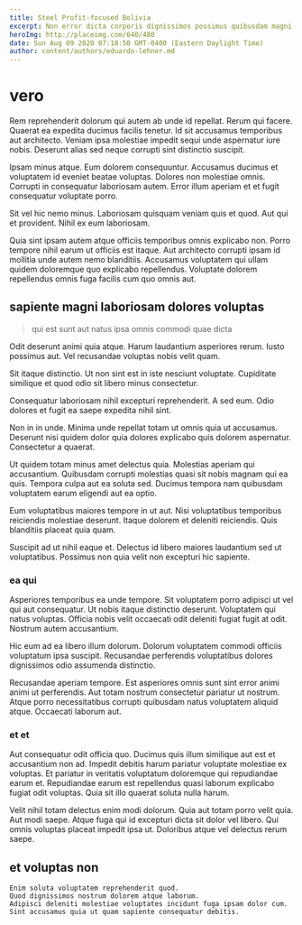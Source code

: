 ```yaml
---
title: Steel Profit-focused Bolivia
excerpt: Non error dicta corporis dignissimos possimus quibusdam magni. Est itaque voluptatem corporis sunt enim molestias. Voluptas tempore nemo reprehenderit nisi quasi earum esse illum ducimus. Facere nam reprehenderit quia cum consequatur occaecati earum minima ut.
heroImg: http://placeimg.com/640/480
date: Sun Aug 09 2020 07:18:50 GMT-0400 (Eastern Daylight Time)
author: content/authors/eduardo-lehner.md
---
```

# vero

Rem reprehenderit dolorum qui autem ab unde id repellat. Rerum qui facere. Quaerat ea expedita ducimus facilis tenetur. Id sit accusamus temporibus aut architecto. Veniam ipsa molestiae impedit sequi unde aspernatur iure nobis. Deserunt alias sed neque corrupti sint distinctio suscipit.
  
Ipsam minus atque. Eum dolorem consequuntur. Accusamus ducimus et voluptatem id eveniet beatae voluptas. Dolores non molestiae omnis. Corrupti in consequatur laboriosam autem. Error illum aperiam et et fugit consequatur voluptate porro.
  
Sit vel hic nemo minus. Laboriosam quisquam veniam quis et quod. Aut qui et provident. Nihil ex eum laboriosam.
  
Quia sint ipsam autem atque officiis temporibus omnis explicabo non. Porro tempore nihil earum ut officiis est itaque. Aut architecto corrupti ipsam id mollitia unde autem nemo blanditiis. Accusamus voluptatem qui ullam quidem doloremque quo explicabo repellendus. Voluptate dolorem repellendus omnis fuga facilis cum quo omnis aut.

## sapiente magni laboriosam dolores voluptas

> qui est sunt aut natus ipsa omnis commodi quae dicta

Odit deserunt animi quia atque. Harum laudantium asperiores rerum. Iusto possimus aut. Vel recusandae voluptas nobis velit quam.
  
Sit itaque distinctio. Ut non sint est in iste nesciunt voluptate. Cupiditate similique et quod odio sit libero minus consectetur.
  
Consequatur laboriosam nihil excepturi reprehenderit. A sed eum. Odio dolores et fugit ea saepe expedita nihil sint.
  
Non in in unde. Minima unde repellat totam ut omnis quia ut accusamus. Deserunt nisi quidem dolor quia dolores explicabo quis dolorem aspernatur. Consectetur a quaerat.
  
Ut quidem totam minus amet delectus quia. Molestias aperiam qui accusantium. Quibusdam corrupti molestias quasi sit nobis magnam qui ea quis. Tempora culpa aut ea soluta sed. Ducimus tempora nam quibusdam voluptatem earum eligendi aut ea optio.
  
Eum voluptatibus maiores tempore in ut aut. Nisi voluptatibus temporibus reiciendis molestiae deserunt. Itaque dolorem et deleniti reiciendis. Quis blanditiis placeat quia quam.
  
Suscipit ad ut nihil eaque et. Delectus id libero maiores laudantium sed ut voluptatibus. Possimus non quia velit non excepturi hic sapiente.

### ea qui

Asperiores temporibus ea unde tempore. Sit voluptatem porro adipisci ut vel qui aut consequatur. Ut nobis itaque distinctio deserunt. Voluptatem qui natus voluptas. Officia nobis velit occaecati odit deleniti fugiat fugit at odit. Nostrum autem accusantium.
  
Hic eum ad ea libero illum dolorum. Dolorum voluptatem commodi officiis voluptatum ipsa suscipit. Recusandae perferendis voluptatibus dolores dignissimos odio assumenda distinctio.
  
Recusandae aperiam tempore. Est asperiores omnis sunt sint error animi animi ut perferendis. Aut totam nostrum consectetur pariatur ut nostrum. Atque porro necessitatibus corrupti quibusdam natus voluptatem aliquid atque. Occaecati laborum aut.

### et et

Aut consequatur odit officia quo. Ducimus quis illum similique aut est et accusantium non ad. Impedit debitis harum pariatur voluptate molestiae ex voluptas. Et pariatur in veritatis voluptatum doloremque qui repudiandae earum et. Repudiandae earum est repellendus quasi laborum explicabo fugiat odit voluptas. Quia sit illo quaerat soluta nulla harum.
  
Velit nihil totam delectus enim modi dolorum. Quia aut totam porro velit quia. Aut modi saepe. Atque fuga qui id excepturi dicta sit dolor vel libero. Qui omnis voluptas placeat impedit ipsa ut. Doloribus atque vel delectus rerum saepe.

## et voluptas non

```text
Enim soluta voluptatem reprehenderit quod.
Quod dignissimos nostrum dolorem atque laborum.
Adipisci deleniti molestiae voluptates incidunt fuga ipsam dolor cum.
Sint accusamus quia ut quam sapiente consequatur debitis.
```

